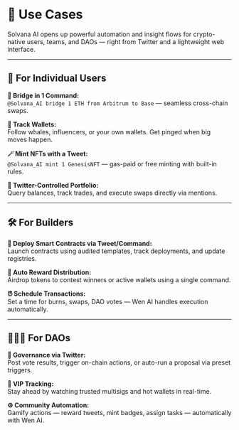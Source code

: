 # 🎯 Use Cases

Solvana AI opens up powerful automation and insight flows for crypto-native users, teams, and DAOs — right from Twitter and a lightweight web interface.

---

## 🧬 For Individual Users

**🔁 Bridge in 1 Command:**  
`@Solvana_AI bridge 1 ETH from Arbitrum to Base` — seamless cross-chain swaps.

**👀 Track Wallets:**  
Follow whales, influencers, or your own wallets. Get pinged when big moves happen.

**🪄 Mint NFTs with a Tweet:**  
`@Solvana_AI mint 1 GenesisNFT` — gas-paid or free minting with built-in rules.

**💼 Twitter-Controlled Portfolio:**  
Query balances, track trades, and execute swaps directly via mentions.

---

## 🛠️ For Builders

**🧱 Deploy Smart Contracts via Tweet/Command:**  
Launch contracts using audited templates, track deployments, and update registries.

**🎁 Auto Reward Distribution:**  
Airdrop tokens to contest winners or active wallets using a single command.

**⏰ Schedule Transactions:**  
Set a time for burns, swaps, DAO votes — Wen AI handles execution automatically.

---

## 🧑‍🤝‍🧑 For DAOs

**📢 Governance via Twitter:**  
Post vote results, trigger on-chain actions, or auto-run a proposal via preset triggers.

**🐋 VIP Tracking:**  
Stay ahead by watching trusted multisigs and hot wallets in real-time.

**⚙️ Community Automation:**  
Gamify actions — reward tweets, mint badges, assign tasks — automatically with Wen AI.
